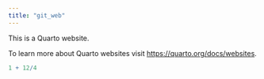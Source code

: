 ```yaml
---
title: "git_web"
---
```


This is a Quarto website.

To learn more about Quarto websites visit <https://quarto.org/docs/websites>.

```r
1 + 12/4
```
